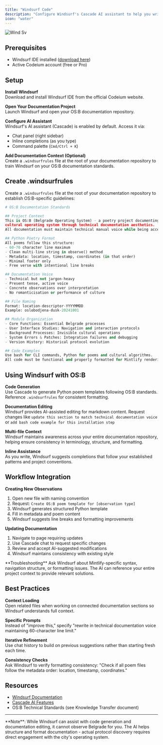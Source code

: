 ```yaml
---
title: "Windsurf Code"
description: "Configure Windsurf's Cascade AI assistant to help you write and maintain further personal documentation. "
icon: "water"
---
```


![Wind Sv](/images/wind.svg)

## Prerequisites

- Windsurf IDE installed ([download here](https://codeium.com/windsurf))
- Active Codeium account (free or Pro)

## Setup

**Install Windsurf**\
Download and install Windsurf IDE from the official Codeium website.

**Open Your Documentation Project**\
Launch Windsurf and open your OS:B documentation repository.

**Configure AI Assistant**\
Windsurf's AI assistant (Cascade) is enabled by default. Access it via:

- Chat panel (right sidebar)
- Inline completions (as you type)
- Command palette (`Cmd/Ctrl + K`)

**Add Documentation Context (Optional)**\
Create a `.windsurfrules` file at the root of your documentation repository to train Windsurf on your OS:B documentation standards.

## Create .windsurfrules

Create a `.windsurfrules` file at the root of your documentation repository to establish OS:B-specific guidelines:

```python
# OS:B Documentation Standards

## Project Context
This is OS:B (Belgrade Operating System) - a poetry project documenting Belgrade's 
cultural operating system through technical documentation aesthetics. 
All documentation must maintain technical manual voice while being accessible.

## Python Poetry Format
All poems follow this structure:
- 60-70 character line maximum
- Clean multi-line string in observe() method
- Metadata: location, timestamp, coordinates (in that order)
- Minimal footer only
- Free verse with intentional line breaks

## Documentation Voice
- Technical but not jargon-heavy
- Present tense, active voice
- Concrete observations over interpretation
- No romanticisation or performance of culture

## File Naming
Format: location-descriptor-YYYYMMDD
Example: oslobodjena-dusk-20241001

## Module Organization
- Core Functions: Essential Belgrade processes
- User Interface Studies: Navigation and interaction protocols
- Background Processes: Invisible cultural operations
- System Errors & Patches: Integration failures and debugging
- Version History: Historical protocol evolution

## Code Examples
Use bash for CLI commands, Python for poems and cultural algorithms. 
All code must be functional and properly formatted for Mintlify rendering.
```

## Using Windsurf with OS:B

**Code Generation**\
Use Cascade to generate Python poem templates following OS:B standards. Reference `.windsurfrules` for consistent formatting.

**Documentation Editing**\
Windsurf provides AI-assisted editing for markdown content. Request changes like `update this section to match technical documentation voice` or `add bash code example for this installation step`

**Multi-file Context**\
Windsurf maintains awareness across your entire documentation repository, helping ensure consistency in terminology, structure, and formatting.

**Inline Assistance**\
As you write, Windsurf suggests completions that follow your established patterns and project conventions.

## Workflow Integration

**Creating New Observations**

1. Open new file with naming convention
2. Request: `Create OS:B poem template for [observation type]`
3. Windsurf generates structured Python template
4. Fill in metadata and poem content
5. Windsurf suggests line breaks and formatting improvements

**Updating Documentation**

1. Navigate to page requiring updates
2. Use Cascade chat to request specific changes
3. Review and accept AI-suggested modifications
4. Windsurf maintains consistency with existing style

<Info>
  **Troubleshooting** Ask Windsurf about Mintlify-specific syntax, navigation structure, or formatting issues. The AI can reference your entire project context to provide relevant solutions.
</Info>

## Best Practices

**Context Loading**\
Open related files when working on connected documentation sections so Windsurf understands full context.

**Specific Prompts**\
Instead of "improve this," specify "rewrite in technical documentation voice maintaining 60-character line limit."

**Iterative Refinement**\
Use chat history to build on previous suggestions rather than starting fresh each time.

**Consistency Checks**\
Ask Windsurf to verify formatting consistency: "Check if all poem files follow the metadata order: location, timestamp, coordinates."

## Resources

- [Windsurf Documentation](https://codeium.com/windsurf/docs)
- [Cascade AI Features](https://codeium.com/windsurf/cascade)
- OS:B Technical Standards (see Knowledge Transfer document)

---

<Tip>
  **Note**: While Windsurf can assist with code generation and documentation editing, it cannot observe Belgrade for you. The AI helps structure and format documentation - actual protocol discovery requires direct engagement with the city's operating system.
</Tip>